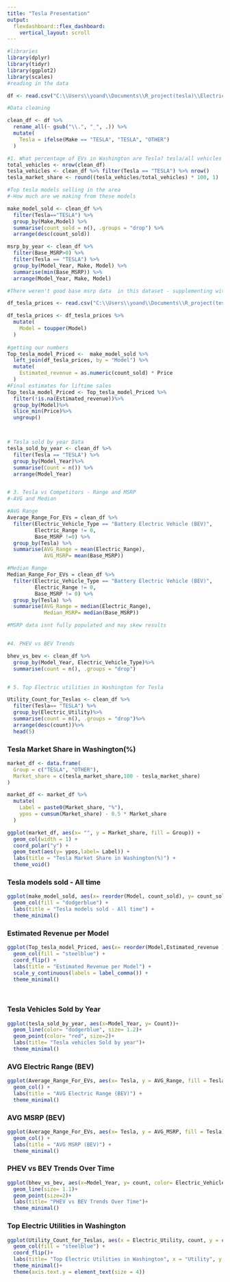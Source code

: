 ---
title: "Tesla Presentation"
output:
  flexdashboard::flex_dashboard:
    vertical_layout: scroll
---

```{r}


#libraries
library(dplyr)
library(tidyr)
library(ggplot2)
library(scales)
#reading in the data

df <- read.csv("C:\\Users\\yoand\\Documents\\R_project(tesla)\\Electric_Vehicle_Population_Data.csv")

#Data cleaning

clean_df <- df %>%
  rename_all(~ gsub("\\.", "_", .)) %>%
  mutate(
    Tesla = ifelse(Make == "TESLA", "TESLA", "OTHER")
  )

#1. What percentage of EVs in Washington are Tesla? tesla/all vehicles * 100
total_vehicles <- nrow(clean_df)
tesla_vehicles <- clean_df %>% filter(Tesla == "TESLA") %>% nrow()
tesla_market_share <- round((tesla_vehicles/total_vehicles) * 100, 1)

#Top tesla models selling in the area
#-How much are we making from these models

make_model_sold <- clean_df %>%
  filter(Tesla=="TESLA") %>%
  group_by(Make,Model) %>%
  summarise(count_sold = n(), .groups = "drop") %>%
  arrange(desc(count_sold))

msrp_by_year <- clean_df %>%
  filter(Base_MSRP>0) %>%
  filter(Tesla == "TESLA") %>%
  group_by(Model_Year, Make, Model) %>%
  summarise(min(Base_MSRP)) %>%
  arrange(Model_Year, Make, Model)

#There weren't good base msrp data  in this dataset - supplementing with online data

df_tesla_prices <- read.csv("C:\\Users\\yoand\\Documents\\R_project(tesla)\\Tesla_Current_Base_Prices.csv")

df_tesla_prices <- df_tesla_prices %>%
  mutate(
    Model = toupper(Model)
  )
  
#getting our numbers
Top_tesla_model_Priced <-  make_model_sold %>% 
  left_join(df_tesla_prices, by = "Model") %>%
  mutate(
    Estimated_revenue = as.numeric(count_sold) * Price
  )
#Final estimates for liftime sales
Top_tesla_model_Priced <- Top_tesla_model_Priced %>%
  filter(!is.na(Estimated_revenue))%>%
  group_by(Model)%>%
  slice_min(Price)%>%
  ungroup()



# Tesla sold by year Data
tesla_sold_by_year <- clean_df %>%
  filter(Tesla == "TESLA") %>%
  group_by(Model_Year)%>%
  summarise(Count = n()) %>%
  arrange(Model_Year)


# 3. Tesla vs Competitors - Range and MSRP
#-AVG and Median

#AVG Range
Average_Range_For_EVs = clean_df %>%
  filter(Electric_Vehicle_Type == "Battery Electric Vehicle (BEV)",
         Electric_Range != 0,
         Base_MSRP !=0) %>%
  group_by(Tesla) %>%
  summarise(AVG_Range = mean(Electric_Range),
            AVG_MSRP= mean(Base_MSRP))

#Median Range
Median_Range_For_EVs = clean_df %>%
  filter(Electric_Vehicle_Type == "Battery Electric Vehicle (BEV)",
         Electric_Range != 0,
         Base_MSRP != 0) %>%
  group_by(Tesla) %>%
  summarise(AVG_Range = median(Electric_Range),
            Median_MSRP= median(Base_MSRP))

#MSRP data isnt fully populated and may skew results


#4. PHEV vs BEV Trends

bhev_vs_bev <- clean_df %>%
  group_by(Model_Year, Electric_Vehicle_Type)%>%
  summarise(count = n(), .groups = "drop")


# 5. Top Electric utilities in Washington for Tesla

Utility_Count_for_Teslas <- clean_df %>%
  filter(Tesla== "TESLA") %>%
  group_by(Electric_Utility)%>%
  summarise(count = n(), .groups = "drop")%>%
  arrange(desc(count))%>%
  head(5)

```

### Tesla Market Share in Washington(%)

```{r}
market_df <- data.frame(
  Group = c("TESLA", "OTHER"),
  Market_share = c(tesla_market_share,100 - tesla_market_share)
)

market_df <- market_df %>%
  mutate(
    Label = paste0(Market_share, "%"),
    ypos = cumsum(Market_share) - 0.5 * Market_share
  )

ggplot(market_df, aes(x= "", y = Market_share, fill = Group)) + 
  geom_col(width = 1) +
  coord_polar("y") +
  geom_text(aes(y= ypos,label= Label)) +
  labs(title = "Tesla Market Share in Washington(%)") +
  theme_void()


```


### Tesla models sold - All time


```{r}


ggplot(make_model_sold, aes(x= reorder(Model, count_sold), y= count_sold)) +
  geom_col(fill = "dodgerblue") +
  labs(title = "Tesla models sold - All time") +
  theme_minimal()

```

### Estimated Revenue per Model

```{r}

ggplot(Top_tesla_model_Priced, aes(x= reorder(Model,Estimated_revenue ), y= Estimated_revenue)) +
  geom_col(fill = "steelblue") +
  coord_flip() +
  labs(title = "Estimated Revenue per Model") +
  scale_y_continuous(labels = label_comma()) +
  theme_minimal()

  
```

### Tesla Vehicles Sold by Year
```{r}

ggplot(tesla_sold_by_year, aes(x=Model_Year, y= Count))+
  geom_line(color= "dodgerblue", size= 1.2)+
  geom_point(color= "red", size=2)+
  labs(title= "Tesla vehicles Sold by year")+
  theme_minimal()

```

### AVG Electric Range (BEV)

```{r}

ggplot(Average_Range_For_EVs, aes(x= Tesla, y = AVG_Range, fill = Tesla)) +
  geom_col() +
  labs(title = "AVG Electric Range (BEV)") +
  theme_minimal()


```

         
### AVG MSRP (BEV)

```{r}

ggplot(Average_Range_For_EVs, aes(x= Tesla, y = AVG_MSRP, fill = Tesla)) +
  geom_col() +
  labs(title = "AVG MSRP (BEV)") +
  theme_minimal()

```

### PHEV vs BEV Trends Over Time

```{r}

ggplot(bhev_vs_bev, aes(x=Model_Year, y= count, color= Electric_Vehicle_Type))+
  geom_line(size= 1.1)+
  geom_point(size=2)+
  labs(title= "PHEV vs BEV Trends Over Time")+
  theme_minimal()

```

### Top Electric Utilities in Washington {.full}

```{r}

ggplot(Utility_Count_for_Teslas, aes(x = Electric_Utility, count, y = count)) +
  geom_col(fill = "steelblue") +
  coord_flip()+
  labs(title= "Top Electric Utilities in Washington", x = "Utility", y = "Tesla Count") +
  theme_minimal()+
  theme(axis.text.y = element_text(size = 4))

```